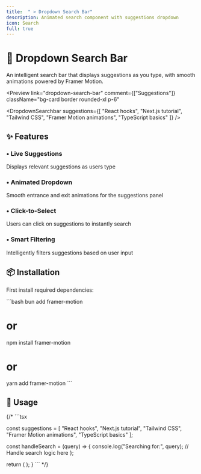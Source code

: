 ```yaml
---
title:  " > Dropdown Search Bar"
description: Animated search component with suggestions dropdown
icon: Search
full: true
---
```



# 🔽 Dropdown Search Bar

An intelligent search bar that displays suggestions as you type, with smooth animations powered by Framer Motion.

<Preview
  link="dropdown-search-bar"
  comment={["Suggestions"]}
  className="bg-card border rounded-xl p-6"
>
  <DropdownSearchbar 
    suggestions={[
      "React hooks",
      "Next.js tutorial",
      "Tailwind CSS",
      "Framer Motion animations",
      "TypeScript basics"
    ]} 
  />
</Preview>

## ✨ Features

<div className="grid grid-cols-1 md:grid-cols-2 gap-4 mt-6">
 <div className="p-4 rounded-lg border  bg-card">
    <h3 className="font-semibold flex items-center gap-2">
      <span className="text-primary">•</span> Live Suggestions
    </h3>
    <p className="mt-2 text-sm text-muted-foreground">
      Displays relevant suggestions as users type
    </p>
  </div>
  <div className="p-4 rounded-lg border  bg-card">
    <h3 className="flex items-center gap-2 font-semibold">
      <span className="text-primary">•</span> Animated Dropdown
    </h3>
    <p className="text-muted-foreground mt-2 text-sm">
      Smooth entrance and exit animations for the suggestions panel
    </p>
  </div>

 <div className="p-4 rounded-lg border  bg-card">
    <h3 className="flex items-center gap-2 font-semibold">
      <span className="text-primary">•</span> Click-to-Select
    </h3>
    <p className="text-muted-foreground mt-2 text-sm">
      Users can click on suggestions to instantly search
    </p>
  </div>

 <div className="p-4 rounded-lg border  bg-card">
    <h3 className="font-semibold flex items-center gap-2">
      <span className="text-primary">•</span> Smart Filtering
    </h3>
    <p className="mt-2 text-sm text-muted-foreground">
      Intelligently filters suggestions based on user input
    </p>
  </div>
</div>

## 📦 Installation

First install required dependencies:

\`\`\`bash
bun add framer-motion
# or
npm install framer-motion
# or
yarn add framer-motion
\`\`\`

## 🧩 Usage

{/* \`\`\`tsx

  const suggestions = [
    "React hooks",
    "Next.js tutorial",
    "Tailwind CSS",
    "Framer Motion animations",
    "TypeScript basics"
  ];

  const handleSearch = (query) => {
    console.log("Searching for:", query);
    // Handle search logic here
  };

  return (
    <DropdownSearchbar 
      onSearch={handleSearch} 
      suggestions={suggestions} 
    />
  );
}
\`\`\` */}

